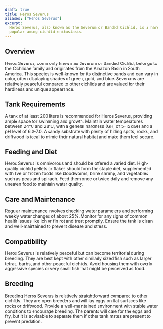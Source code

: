 ```yaml
---
draft: true
title: Heros Severus
aliases: ["Heros Severus"]
excerpt:
  Heros Severus, also known as the Severum or Banded Cichlid, is a hardy and attractive fish with a unique appearance,
  popular among cichlid enthusiasts.
---
```


## Overview

Heros Severus, commonly known as Severum or Banded Cichlid, belongs to the Cichlidae family and originates from the
Amazon Basin in South America. This species is well-known for its distinctive bands and can vary in color, often
displaying shades of green, gold, and blue. Severums are relatively peaceful compared to other cichlids and are valued
for their hardiness and unique appearance.

## Tank Requirements

A tank of at least 200 liters is recommended for Heros Severus, providing ample space for swimming and growth. Maintain
water temperatures between 24°C and 28°C, with a general hardness (GH) of 5-15 dGH and a pH level of 6.0-7.0. A sandy
substrate with plenty of hiding spots, rocks, and driftwood is ideal to mimic their natural habitat and make them feel
secure.

## Feeding and Diet

Heros Severus is omnivorous and should be offered a varied diet. High-quality cichlid pellets or flakes should form the
staple diet, supplemented with live or frozen foods like bloodworms, brine shrimp, and vegetables such as peas and
spinach. Feed them once or twice daily and remove any uneaten food to maintain water quality.

## Care and Maintenance

Regular maintenance involves checking water parameters and performing weekly water changes of about 25%. Monitor for any
signs of common health issues like ich or fin rot and treat promptly. Ensure the tank is clean and well-maintained to
prevent disease and stress.

## Compatibility

Heros Severus is relatively peaceful but can become territorial during breeding. They are best kept with other similarly
sized fish such as larger tetras, barbs, and other peaceful cichlids. Avoid housing them with overly aggressive species
or very small fish that might be perceived as food.

## Breeding

Breeding Heros Severus is relatively straightforward compared to other cichlids. They are open breeders and will lay
eggs on flat surfaces like rocks or driftwood. Provide a well-maintained environment with stable water conditions to
encourage breeding. The parents will care for the eggs and fry, but it is advisable to separate them if other tank mates
are present to prevent predation.

